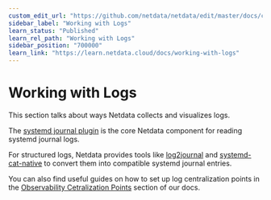 ```yaml
---
custom_edit_url: "https://github.com/netdata/netdata/edit/master/docs/category-overview-pages/working-with-logs.md"
sidebar_label: "Working with Logs"
learn_status: "Published"
learn_rel_path: "Working with Logs"
sidebar_position: "700000"
learn_link: "https://learn.netdata.cloud/docs/working-with-logs"
---
```


# Working with Logs

This section talks about ways Netdata collects and visualizes logs.

The [systemd journal plugin](https://github.com/netdata/netdata/blob/master/src/collectors/systemd-journal.plugin/) is the core Netdata component for reading systemd journal logs.

For structured logs, Netdata provides tools like [log2journal](/docs/working-with-logs/log2journal) and [systemd-cat-native](/docs/working-with-logs/systemd-cat-native) to convert them into compatible systemd journal entries.

You can also find useful guides on how to set up log centralization points in the [Observability Cetralization Points](/docs/observability-centralization-points) section of our docs.
